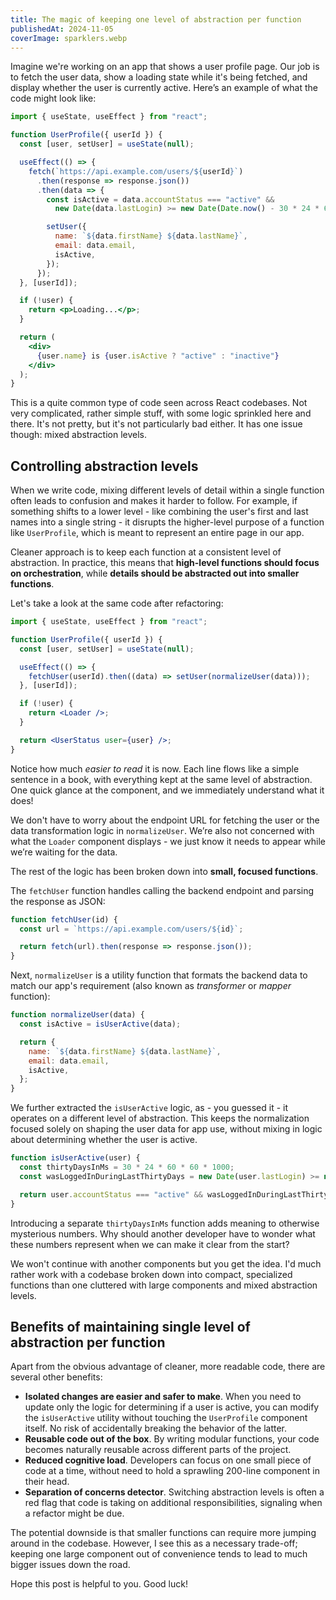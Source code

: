 ```yaml
---
title: The magic of keeping one level of abstraction per function
publishedAt: 2024-11-05
coverImage: sparklers.webp
---
```


Imagine we're working on an app that shows a user profile page. Our job is to fetch the user data, show a loading state while it's being fetched, and display whether the user is currently active. Here’s an example of what the code might look like:

```jsx
import { useState, useEffect } from "react";

function UserProfile({ userId }) {
  const [user, setUser] = useState(null);

  useEffect(() => {
    fetch(`https://api.example.com/users/${userId}`)
      .then(response => response.json())
      .then(data => {
        const isActive = data.accountStatus === "active" &&
          new Date(data.lastLogin) >= new Date(Date.now() - 30 * 24 * 60 * 60 * 1000);

        setUser({
          name: `${data.firstName} ${data.lastName}`,
          email: data.email,
          isActive,
        });
      });
  }, [userId]);

  if (!user) {
    return <p>Loading...</p>;
  }

  return (
    <div>
      {user.name} is {user.isActive ? "active" : "inactive"}
    </div>
  );
}
```

This is a quite common type of code seen across React codebases. Not very complicated, rather simple stuff, with some logic sprinkled here and there. It's not pretty, but it's not particularly bad either. It has one issue though: mixed abstraction levels.
## Controlling abstraction levels

When we write code, mixing different levels of detail within a single function often leads to confusion and makes it harder to follow. For example, if something shifts to a lower level - like combining the user's first and last names into a single string - it disrupts the higher-level purpose of a function like `UserProfile`, which is meant to represent an entire page in our app.

Cleaner approach is to keep each function at a consistent level of abstraction. In practice, this means that **high-level functions should focus on orchestration**, while **details should be abstracted out into smaller functions**.

Let's take a look at the same code after refactoring:

```jsx
import { useState, useEffect } from "react";

function UserProfile({ userId }) {
  const [user, setUser] = useState(null);

  useEffect(() => {
    fetchUser(userId).then((data) => setUser(normalizeUser(data)));
  }, [userId]);

  if (!user) {
    return <Loader />;
  }

  return <UserStatus user={user} />;
}
```

Notice how much *easier to read* it is now. Each line flows like a simple sentence in a book, with everything kept at the same level of abstraction. One quick glance at the component, and we immediately understand what it does!

We don't have to worry about the endpoint URL for fetching the user or the data transformation logic in `normalizeUser`. We’re also not concerned with what the `Loader` component displays - we just know it needs to appear while we’re waiting for the data.

The rest of the logic has been broken down into **small, focused functions**.

The `fetchUser` function handles calling the backend endpoint and parsing the response as JSON:

```jsx
function fetchUser(id) {
  const url = `https://api.example.com/users/${id}`;

  return fetch(url).then(response => response.json());
}
```

Next, `normalizeUser` is a utility function that formats the backend data to match our app's requirement (also known as *transformer* or *mapper* function):

```jsx
function normalizeUser(data) {
  const isActive = isUserActive(data);

  return {
	name: `${data.firstName} ${data.lastName}`,
	email: data.email,
    isActive,
  };
}
```

We further extracted the `isUserActive` logic, as - you guessed it - it operates on a different level of abstraction. This keeps the normalization focused solely on shaping the user data for app use, without mixing in logic about determining whether the user is active.

```jsx
function isUserActive(user) {
  const thirtyDaysInMs = 30 * 24 * 60 * 60 * 1000;
  const wasLoggedInDuringLastThirtyDays = new Date(user.lastLogin) >= new Date(Date.now() - thirtyDaysInMs);

  return user.accountStatus === "active" && wasLoggedInDuringLastThirtyDays;
}
```

Introducing a separate `thirtyDaysInMs` function adds meaning to otherwise mysterious numbers. Why should another developer have to wonder what these numbers represent when we can make it clear from the start?

We won't continue with another components but you get the idea. I'd much rather work with a codebase broken down into compact, specialized functions than one cluttered with large components and mixed abstraction levels.

## Benefits of maintaining single level of abstraction per function

Apart from the obvious advantage of cleaner, more readable code, there are several other benefits:

- **Isolated changes are easier and safer to make**. When you need to update only the logic for determining if a user is active, you can modify the `isUserActive` utility without touching the `UserProfile` component itself. No risk of accidentally breaking the behavior of the latter.
- **Reusable code out of the box**. By writing modular functions, your code becomes naturally reusable across different parts of the project.
- **Reduced cognitive load**. Developers can focus on one small piece of code at a time, without need to hold a sprawling 200-line component in their head.
- **Separation of concerns detector**. Switching abstraction levels is often a red flag that code is taking on additional responsibilities, signaling when a refactor might be due.

The potential downside is that smaller functions can require more jumping around in the codebase. However, I see this as a necessary trade-off; keeping one large component out of convenience tends to lead to much bigger issues down the road.

Hope this post is helpful to you. Good luck!
